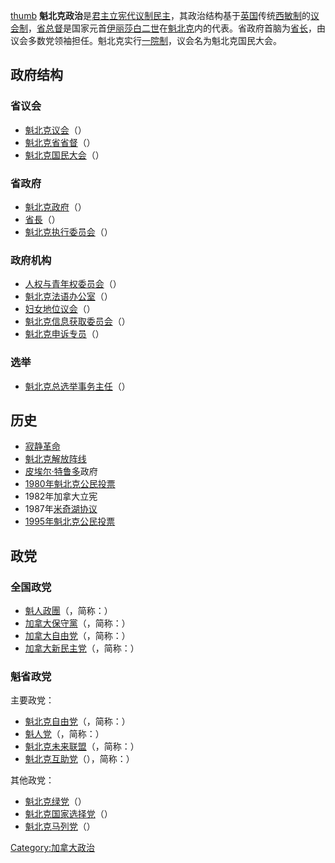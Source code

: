 {{unreferenced|time=2013-11-25T11:52:45+00:00}}
[[图像:Kuibeike_zhengfu_jigou-zh.png|thumb]]
'''魁北克政治'''是[[君主立宪|君主立宪]][[代议制民主|代议制民主]]，其政治结构基于[[英国|英国]]传统[[西敏制|西敏制]]的[[议会制|议会制]]，[[省督_(加拿大)|省总督]]是国家元首[[伊丽莎白二世|伊丽莎白二世]]在[[魁北克|魁北克]]内的代表。省政府首脑为[[省长|省长]]，由议会多数党领袖担任。魁北克实行[[一院制|一院制]]，议会名为魁北克国民大会。

==政府结构==
===省议会===
*[[魁北克议会|魁北克议会]]（{{lang|fr|Le Parlement du Québec}}）
*[[魁北克省省督|魁北克省省督]]（{{lang|fr|Le lieutenant-gouverneur}}）
*[[魁北克國民議會|魁北克国民大会]]（{{lang|fr|L'Assemblée nationale du Québec}}）

===省政府===
*[[魁北克省政府|魁北克政府]]（{{lang|fr|Le gouvernement du Québec}}）
*[[省長_(加拿大)|省長]]（{{lang|fr|Le Premier ministre}}）
*[[魁北克执行委员会|魁北克执行委员会]]（{{lang|fr|Le conseil des ministres}}）

===政府机构===
*[[人权与青年权委员会|人权与青年权委员会]]（{{lang|fr|Commission des droits de la personne et des droits de la jeunesse}}）
*[[魁北克法语办公室|魁北克法语办公室]]（{{lang|fr|Office québécois de la langue française}}）
*[[妇女地位议会|妇女地位议会]]（{{lang|fr|Conseil du statut de la femme}}）
*[[魁北克信息获取委员会|魁北克信息获取委员会]]（{{lang|fr|Commission de l'accès à l'information du Québec}}）
*[[魁北克申诉专员|魁北克申诉专员]]（{{lang|fr|Le Protecteur du citoyen}}）

===选举===
*[[魁北克总选举事务主任|魁北克总选举事务主任]]（{{lang|fr|Directeur général des élections du Québec}}）

==历史==
*[[寂静革命|寂静革命]]
*[[魁北克解放阵线|魁北克解放阵线]]
*[[皮埃尔·特鲁多|皮埃尔·特鲁多]]政府
*[[1980年魁北克公民投票|1980年魁北克公民投票]]
*1982年加拿大立宪
*1987年[[米奇湖协议|米奇湖协议]]
*[[1995年魁北克公民投票|1995年魁北克公民投票]]

==政党==
===全国政党===
*[[魁人政團|魁人政團]]（{{lang|fr|Bloc québécois}}，简称：{{lang|fr|BQ}}）
*[[加拿大保守黨|加拿大保守黨]]（{{lang|fr|Parti conservateur du Canada}}，简称：{{lang|fr|C}}）
*[[加拿大自由党|加拿大自由党]]（{{lang|fr|Liberal Party of Canada}}，简称：{{lang|fr|L}}）
*[[加拿大新民主党|加拿大新民主党]]（{{lang|fr|Nouveau Parti démocratique du Canada}}，简称：{{lang|fr|NPD}}）

===魁省政党===
主要政党：
*[[魁北克自由党|魁北克自由党]]（{{lang|fr|Parti libéral du Québec}}，简称：{{lang|fr|PLQ}}）
*[[魁北克人党|魁人党]]（{{lang|fr|Parti québécois}}，简称：{{lang|fr|PQ}}）
*[[魁北克未来联盟|魁北克未来联盟]]（{{lang|fr|Coalition Avenir Québec}}，简称：{{lang|fr|CAQ}}）
*[[魁北克互助党|魁北克互助党]]（{{lang|fr|Québec solidaire}}），简称：{{lang|fr|QS}}）

其他政党：
*[[魁北克绿党|魁北克绿党]]（{{lang|fr|Parti vert du Quebec}}）
*[[魁北克国家选择党|魁北克国家选择党]]（{{lang|fr|Option Nationale}}）
*[[魁北克马列党|魁北克马列党]]（{{lang|fr|Parti marxiste-léniniste du Québec}}）

[[Category:加拿大政治|Category:加拿大政治]]